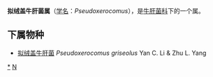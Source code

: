 {{Automatic Taxobox
| taxon = Pseudoxerocomus
| authority = [[李艳春|Yan C. Li]] & [[杨祝良|Zhu L. Yang]]
}}

'''拟绒盖牛肝菌属'''（[[学名|学名]]：''Pseudoxerocomus''），是[[牛肝菌科|牛肝菌科]]下的一个属。

==下属物种==
* [[拟绒盖牛肝菌|拟绒盖牛肝菌]] ''Pseudoxerocomus griseolus'' Yan C. Li & Zhu L. Yang

{{taxonbar}}
[[Category:_拟绒盖牛肝菌属|*]]
[[Category:_牛肝菌科|N]]